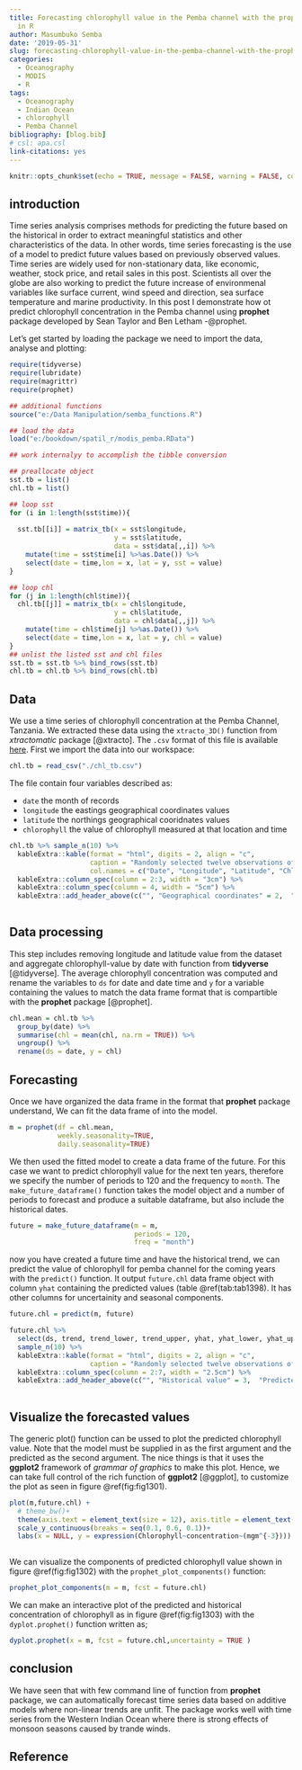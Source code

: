 ```yaml
---
title: Forecasting chlorophyll value in the Pemba channel with the prophet package
  in R
author: Masumbuko Semba
date: '2019-05-31'
slug: forecasting-chlorophyll-value-in-the-pemba-channel-with-the-prophet-package-in-r
categories:
  - Oceanography
  - MODIS
  - R
tags:
  - Oceanography
  - Indian Ocean
  - chlorophyll
  - Pemba Channel
bibliography: [blog.bib]
# csl: apa.csl
link-citations: yes
---
```



```r
knitr::opts_chunk$set(echo = TRUE, message = FALSE, warning = FALSE, comment = "")
```

## introduction

Time series analysis comprises methods for predicting the future based on the historical in order to extract meaningful statistics and other characteristics of the data. In other words, time series forecasting is the use of a model to predict future values based on previously observed values. Time series are widely used for non-stationary data, like economic, weather, stock price, and retail sales in this post. Scientists all over the globe are also working to predict the future increase of environmenal variables like surface current, wind speed and direction, sea surface temperature and marine productivity. In this post I demonstrate how ot predict chlorophyll concentration in the Pemba channel using **prophet** package developed by Sean Taylor and Ben Letham -@prophet.

Let’s get started by loading the package we need to import the data, analyse and plotting:

```r
require(tidyverse)
require(lubridate)
require(magrittr)
require(prophet)
```

```r
## additional functions
source("e:/Data Manipulation/semba_functions.R")
```


```r
## load the data
load("e:/bookdown/spatil_r/modis_pemba.RData")
```


```r
## work internalyy to accomplish the tibble conversion

## preallocate object
sst.tb = list()
chl.tb = list()

## loop sst
for (i in 1:length(sst$time)){
  
  sst.tb[[i]] = matrix_tb(x = sst$longitude, 
                          y = sst$latitude, 
                          data = sst$data[,,i]) %>% 
    mutate(time = sst$time[i] %>%as.Date()) %>%  
    select(date = time,lon = x, lat = y, sst = value) 
}

## loop chl
for (j in 1:length(chl$time)){
  chl.tb[[j]] = matrix_tb(x = chl$longitude, 
                          y = chl$latitude, 
                          data = chl$data[,,j]) %>% 
    mutate(time = chl$time[j] %>%as.Date()) %>% 
    select(date = time,lon = x, lat = y, chl = value) 
}
## unlist the listed sst and chl files
sst.tb = sst.tb %>% bind_rows(sst.tb)
chl.tb = chl.tb %>% bind_rows(chl.tb)


```

##  Data
We use a time series of chlorophyll concentration at the Pemba Channel, Tanzania. We extracted these data using the `xtracto_3D()` function from *xtractomatic* package [@xtracto]. The `.csv` format of this file is available [here](). First we import the data into our workspace:

```r
chl.tb = read_csv("./chl_tb.csv")

```

The file contain four variables described as:

+ `date` the month of records
+ `longitude` the eastings geographical coordinates values
+ `latitude` the northings geographical cooridnates values
+ `chlorophyll` the value of chlorophyll measured at that location and time

```r
chl.tb %>% sample_n(10) %>% 
  kableExtra::kable(format = "html", digits = 2, align = "c",
                    caption = "Randomly selected twelve observations of thedataset",
                    col.names = c("Date", "Longitude", "Latitude", "Chlorophyll (mg/m3)")) %>%
  kableExtra::column_spec(column = 2:3, width = "3cm") %>%
  kableExtra::column_spec(column = 4, width = "5cm") %>%
  kableExtra::add_header_above(c("", "Geographical coordinates" = 2,  ""))
  
```

## Data processing
This step includes removing longitude and latitude value from the dataset and aggregate chlorophyll-value  by date with function from **tidyverse** [@tidyverse]. The average chlorophyll concentration was computed and rename the variables to `ds` for date and date time and `y` for a variable containing the values to match the data frame format that is compartible with the **prophet** package [@prophet].

```r
chl.mean = chl.tb %>% 
  group_by(date) %>% 
  summarise(chl = mean(chl, na.rm = TRUE)) %>% 
  ungroup() %>% 
  rename(ds = date, y = chl)
```

## Forecasting
Once we have organized the data frame in the format that **prophet** package understand, We can fit the data frame of into the model. 
```r
m = prophet(df = chl.mean, 
            weekly.seasonality=TRUE, 
            daily.seasonality=TRUE)
```

We then used the fitted model to create a data frame of the future. For this case we want to predict chlorophyll value for the next ten years, therefore we specify the number of periods to 120 and the frequency to `month`. The `make_future_dataframe()` function takes the model object and a number of periods to forecast and produce a suitable dataframe, but also include the historical dates.

```r
future = make_future_dataframe(m = m, 
                               periods = 120, 
                               freq = "month")
```

now you have created a future time and have the historical trend, we can predict the value of chlorophyll for pemba channel for the coming years with the `predict()` function. It output `future.chl` data frame object with column `yhat` containing the predicted values (table \@ref(tab:tab1398). It has other columns for uncertainity and seasonal components. 

```r
future.chl = predict(m, future)

```

```r

future.chl %>% 
  select(ds, trend, trend_lower, trend_upper, yhat, yhat_lower, yhat_upper)%>% 
  sample_n(10) %>% 
  kableExtra::kable(format = "html", digits = 2, align = "c",
                    caption = "Randomly selected twelve observations of the predicted chlorophyll dataset") %>%
  kableExtra::column_spec(column = 2:7, width = "2.5cm") %>%
  kableExtra::add_header_above(c("", "Historical value" = 3,  "Predicted value" = 3))
  
```

## Visualize the forecasted values
The generic plot() function can be ussed to plot the predicted chlorophyll value. Note that the model must be supplied in as the first argument and the predicted as the second argument. The nice things is that it uses the **ggplot2** framework of *grammar of graphics* to make this plot.  Hence, we can take full control of the rich function of **ggplot2** [@ggplot], to customize the plot as seen in figure \@ref(fig:fig1301).

```r

plot(m,future.chl) +
  # theme_bw()+
  theme(axis.text = element_text(size = 12), axis.title = element_text(size = 14))+
  scale_y_continuous(breaks = seq(0.1, 0.6, 0.1))+
  labs(x = NULL, y = expression(Chlorophyll~concentration~(mgm^{-3})))
  
```

We can visualize the components of predicted chlorophyll value shown in figure \@ref(fig:fig1302) with the `prophet_plot_components()` function:

```r
prophet_plot_components(m = m, fcst = future.chl) 
```

We can make an interactive plot of the predicted and historical concentration of chlorophyll as in figure \@ref(fig:fig1303)  with the `dyplot.prophet()` function written as;

```r
dyplot.prophet(x = m, fcst = future.chl,uncertainty = TRUE )
```

## conclusion
We have seen that with few command line of function from **prophet** package, we can automatically forecast time series data based on additive models where non-linear trends are unfit. The package works well with time series from the Western Indian Ocean where there is strong effects of monsoon seasons caused by trande winds. 


## Reference
